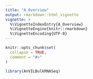 ```yaml
---
title: "A_Overview"
output: rmarkdown::html_vignette
vignette: >
  %\VignetteIndexEntry{A_Overview}
  %\VignetteEngine{knitr::rmarkdown}
  %\VignetteEncoding{UTF-8}
---
```


```r
knitr::opts_chunk$set(
  collapse = TRUE,
  comment = "#>"
)
```

```r
library(AnVILBulkRNASeq)
```
